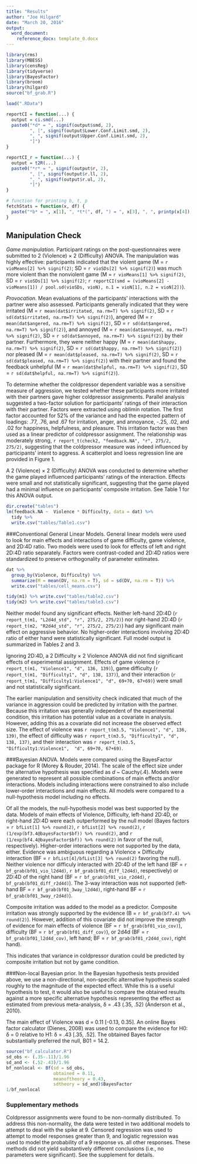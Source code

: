 ```yaml
---
title: "Results"
author: "Joe Hilgard"
date: "March 20, 2016"
output: 
  word_document:
    reference_docx: template_0.docx
---
```


``` r
library(rms)
library(MBESS)
library(censReg)
library(tidyverse)
library(BayesFactor)
library(broom)
library(hilgard)
source("bf_grab.R")

load(".RData")

reportCI = function(...) {
  output = ci.smd(...)
  paste0("*d* = ", signif(output$smd, 2), 
         ", [", signif(output$Lower.Conf.Limit.smd, 2),
         ", ", signif(output$Upper.Conf.Limit.smd, 2),
         "]")
}

reportCI_r = function(...) {
  output = t2R(...)
  paste0("*r* = ", signif(output$r, 2), 
         ", [", signif(output$r.ll, 2),
         ", ", signif(output$r.ul, 2),
         "]")
}

# function for printing b, t, p
fetchStats = function(x, df) {
  paste("*b* = ", x[1], ", *t*(", df, ") = ", x[3], ", ", printp(x[4]), sep="")
}

```

## Manipulation Check
*Game manipulation.* Participant ratings on the post-questionnaires were submitted to 2 (Violence) × 2 (Difficulty) ANOVA. The manipulation was highly effective: participants indicated that the violent game (M = `r vioMeans[2] %>% signif(2)`; SD = `r vioSDs[2] %>% signif(2)`) was much more violent than the nonviolent game (M = `r vioMeans[1] %>% signif(2)`, SD = `r vioSDs[1] %>% signif(2)`; `r reportCI(smd = (vioMeans[2] - vioMeans[1]) / pool.sd(vioSDs, vioN), n.1 = vioN[1], n.2 = vioN[2])`). 

*Provocation.* Mean evaluations of the participants’ interactions with the partner were also assessed. Participants generally indicated that they were irritated (M = `r mean(dat$irritated, na.rm=T) %>% signif(2)`, SD = `r sd(dat$irritated, na.rm=T) %>% signif(2)`), angered (M = `r mean(dat$angered, na.rm=T) %>% signif(2)`, SD = `r sd(dat$angered, na.rm=T) %>% signif(2)`), and annoyed (M = `r mean(dat$annoyed, na.rm=T) %>% signif(2)`, SD = `r sd(dat$annoyed, na.rm=T) %>% signif(2)`) by their partner. Furthermore, they were neither happy (M = `r mean(dat$happy, na.rm=T) %>% signif(2)`, SD = `r sd(dat$happy, na.rm=T) %>% signif(2)`) nor pleased (M = `r mean(dat$pleased, na.rm=T) %>% signif(2)`, SD = `r sd(dat$pleased, na.rm=T) %>% signif(2)`) with their partner and found the feedback unhelpful (M = `r mean(dat$helpful, na.rm=T) %>% signif(2)`, SD = `r sd(dat$helpful, na.rm=T) %>% signif(2)`).

To determine whether the coldpressor dependent variable was a sensitive measure of aggression, we tested whether these participants more irritated with their partners gave higher coldpressor assignments. Parallel analysis suggested a two-factor solution for participants' ratings of their interaction with their partner. Factors were extracted using oblimin rotation. The first factor accounted for 52% of the variance and had the expected pattern of loadings: .77, .76, and .67 for irritation, anger, and annoyance, -.25, .02, and .02 for happiness, helpfulness, and pleasure. This irritation factor was then used as a linear predictor of coldpressor assignment. The relationship was moderately strong, `r report_t(check2, "feedback.NA", "r", 275/2, 275/2)`, suggesting that the coldpressor measure was indeed influenced by participants’ intent to aggress. A scatterplot and loess regression line are provided in Figure 1.

A 2 (Violence) × 2 (Difficulty) ANOVA was conducted to determine whether the game played influenced participants’ ratings of the interaction. Effects were small and not statistically significant, suggesting that the game played had a minimal influence on participants’ composite irritation. See Table 1 for this ANOVA output.

```r
dir.create("tables")
lm(feedback.NA ~  Violence * Difficulty, data = dat) %>%
  tidy %>% 
  write.csv("tables/Table1.csv")
```

###Conventional General Linear Models.
General linear models were used to look for main effects and interactions of game difficulty, game violence, and 2D:4D ratio. Two models were used to look for effects of left and right 2D:4D ratio separately. Factors were contrast-coded and 2D:4D ratios were standardized to preserve orthogonality of parameter estimates.

```r
dat %>% 
  group_by(Violence, Difficulty) %>% 
  summarize(M = mean(DV, na.rm = T), sd = sd(DV, na.rm = T)) %>% 
  write.csv("tables/cell_means.csv")
```


```r
tidy(m1) %>% write.csv("tables/table2.csv")
tidy(m2) %>% write.csv("tables/table3.csv")
```

Neither model found any significant effects. Neither left-hand 2D:4D (`r report_t(m1, "L2d4d_std", "r", 275/2, 275/2)`) nor right-hand 2D:4D (`r report_t(m2, "R2d4d_std", "r", 275/2, 275/2)`) had any significant main effect on aggressive behavior. No higher-order interactions involving 2D:4D ratio of either hand were statistically significant. Full model output is summarized in Tables 2 and 3.

Ignoring 2D:4D, a 2 Difficulty × 2 Violence ANOVA did not find significant effects of experimental assignment. Effects of game violence (`r report_t(m1, "Violence1", "d", 136, 139)`), game difficulty (`r report_t(m1, "Difficulty1", "d", 138, 137)`), and their interaction (`r report_t(m1, "Difficulty1:Violence1", "d", 69+70, 67+69)`) were small and not statistically significant.

The earlier manipulation and sensitivity check indicated that much of the variance in aggression could be predicted by irritation with the partner. Because this irritation was generally independent of the experimental condition, this irritation has potential value as a covariate in analysis. However, adding this as a covariate did not increase the observed effect size. The effect of violence was `r report_t(m3.5, "Violence1", "d", 136, 139)`, the effect of difficulty was `r report_t(m3.5, "Difficulty1", "d", 138, 137)`, and their interaction was `r report_t(m3.5, "Difficulty1:Violence1",  "d", 69+70, 67+69)`.

###Bayesian ANOVA. 
Models were compared using the BayesFactor package for R (Morey & Rouder, 2014). The scale of the effect size under the alternative hypothesis was specified as *d* ~ Cauchy(.4). Models were generated to represent all possible combinations of main effects and/or interactions. Models including interactions were constrained to also include lower-order interactions and main effects. All models were compared to a null-hypothesis model including no effects. 

Of all the models, the null-hypothesis model was best supported by the data. Models of main effects of Violence, Difficulty, left-hand 2D:4D, or right-hand 2D:4D were each outperformed by the null model (Bayes factors = `r bfList[1] %>% round(2)`, `r bfList[2] %>% round(2)`, `r (1/exp(bf3.4@bayesFactor$bf)) %>% round(2)`, and `r (1/exp(bf4.4@bayesFactor$bf)) %>% round(2)` in favor of the null, respectively). 
Higher-order interactions were not supported by the data, either. Evidence was ambiguous regarding a Violence × Difficulty interaction (BF = `r bfList[4]/bfList[3] %>% round(2)` favoring the null). Neither violence nor difficuly interacted with 2D:4D of the left hand (BF = `r bf_grab(bf01_vio_l2d4d)`, `r bf_grab(bf01_diff_l2d4d)`, respectively) or 2D:4D of the right hand (BF = `r bf_grab(bf01_vio_r2d4d)`, `r bf_grab(bf01_diff_r2d4d)`).  The 3-way interaction was not supported (left-hand BF = `r bf_grab(bf01_3way_l2d4d)`, right-hand BF = `r bf_grab(bf01_3way_r2d4d)`).

Composite irritation was added to the model as a predictor. Composite irritation was strongly supported by the evidence (B = `r bf_grab(bf7.4) %>% round(2)`). However, addition of this covariate did not improve the strength of evidence for main effects of violence (BF = `r bf_grab(bf01_vio_cov)`), difficulty (BF = `r bf_grab(bf01_diff_cov)`), or 2d4d (BF = `r bf_grab(bf01_l2d4d_cov)`, left hand; BF = `r bf_grab(bf01_r2d4d_cov)`, right hand).

This indicates that variance in coldpressor duration could be predicted by composite irritation but not by game condition.

###Non-local Bayesian prior. 
In the Bayesian hypothesis tests provided above, we use a non-directional, non-specific alternative hypothesis scaled roughly to the magnitude of the expected effect. While this is a useful hypothesis to test, it would also be useful to compare the obtained results against a more specific alternative hypothesis representing the effect as estimated from previous meta-analysis, δ = .43 (.35, .52) (Anderson et al., 2010).

The main effect of Violence was d = 0.11 [-0.13, 0.35]. An online Bayes factor calculator (Dienes, 2008) was used to compare the evidence for H0: δ = 0 relative to H1: δ = .43 [.35, .52]. The obtained Bayes factor substantially preferred the null, B01 = 14.2.

```r
source("bf_calculator.R")
sd_obs <- (.35-.11)/1.96
sd_and <- (.52-.43)/1.96
bf_nonlocal <- Bf(sd = sd_obs,
                  obtained = 0.11,
                  meanoftheory = 0.43,
                  sdtheory = sd_and)$BayesFactor
1/bf_nonlocal
```


### Supplementary methods
Coldpressor assignments were found to be non-normally distributed. To address this non-normality, the data were tested in two additional models to attempt to deal with the spike at 9. Censored regression was used to attempt to model responses greater than 9, and logistic regression was used to model the probability of a 9 response vs. all other responses. These methods did not yield substantively different conclusions (i.e., no parameters were significant). See the supplement for details.
